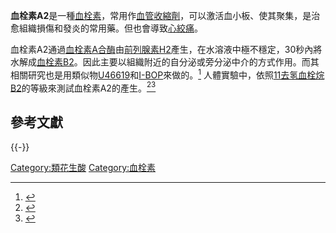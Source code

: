 {{chembox
| verifiedrevid = 411950909
| ImageFile = Thromboxane A2 Structural Formula V.1.svg
| ImageSize =
| ImageFileL2 = ThromboxaneA2 spacefill.png
| ImageFileR2 = ThromboxaneA2.png
| IUPACName =
| OtherNames =
| Section1 = {{Chembox Identifiers
| CASNo = 57576-52-0
| CASNo_Ref = {{cascite|correct|??}}
|    PubChem  =  5280497
|    SMILES  = 
|    MeSHName  =  Thromboxane+A2
  |  IUPHAR_ligand  =  4482
|   ChemSpiderID_Ref  = {{chemspidercite|changed|chemspider}}|  ChemSpiderID  =  4444137
|   ChEBI_Ref  = {{ebicite|changed|EBI}}|  ChEBI  =  15627
|   KEGG_Ref  = {{keggcite|changed|kegg}}|  KEGG  =  C02198
|   StdInChI_Ref  = {{stdinchicite|changed|chemspider}}|  StdInChI  =  1S/C20H32O5/c1-2-3-6-9-15(21)12-13-17-16(18-14-20(24-17)25-18)10-7-4-5-8-11-19(22)23/h4,7,12-13,15-18,20-21H,2-3,5-6,8-11,14H2,1H3,(H,22,23)/b7-4-,13-12+/t15-,16+,17+,18-,20+/m0/s1
|   StdInChIKey_Ref  = {{stdinchicite|changed|chemspider}}|  StdInChIKey  =  DSNBHJFQCNUKMA-SCKDECHMSA-N
  
}}
| Section2 = {{Chembox Properties
|   Formula = C<sub>20</sub>H<sub>32</sub>O<sub>5</sub>
|   MolarMass = 352.465 g/mol
|   Appearance =
|   Density =
|   MeltingPt =
|   BoilingPt =
|   Solubility =
  }}
| Section3 = {{Chembox Hazards
|   MainHazards =
|   FlashPt =
|   Autoignition =
  }}
}}

'''血栓素A2'''是一種[[血栓素|血栓素]]，常用作[[血管收縮劑|血管收縮劑]]，可以激活血小板、使其聚集，是治愈組織損傷和發炎的常用藥。但也會導致[[心絞痛|心絞痛]]。

血栓素A2通過[[血栓素A合酶|血栓素A合酶]]由[[前列腺素H2|前列腺素H2]]產生，在水溶液中極不穩定，30秒內將水解成[[血栓素B2|血栓素B2]]。因此主要以組織附近的自分泌或旁分泌中介的方式作用。而其相關研究也是用類似物[[U46619|U46619]]和[[I-BOP|I-BOP]]來做的。<ref>{{cite article|title=Thromboxane A2-induced contraction of rat caudal arterial smooth muscle involves activation of Ca2+ entry and Ca2+sensitization: Rho-associated kinase-mediated phosphorylation of MYPT1 at Thr-855 but not Thr-697|author=Michael P. Walsh, et all|url=http://biosupport.licor.com/docs/2005/BJ20050237.pdf|deadurl=yes|archiveurl=https://web.archive.org/web/20110713204304/http://biosupport.licor.com/docs/2005/BJ20050237.pdf|archivedate=2011-07-13|access-date=2014-05-04}}</ref> 人體實驗中，依照[[11去氢血栓烷B2|11去氢血栓烷B2]]的等級來測試血栓素A2的產生。<ref>{{cite journal|title=11-Dehydrothromboxane B2: a quantitative index of thromboxane A2 formation in the human circulation|author=Catella F, Healy D, Lawson JA, FitzGerald GA|journal=PNAS|year=1986|volume=83|issue=16|pages=5861–5865|url=http://www.pnas.org/content/83/16/5861.abstract|pmid=3461463|doi=10.1073/pnas.83.16.5861|pmc=386396|access-date=2014-05-04|archive-date=2015-10-23|archive-url=https://web.archive.org/web/20151023003217/http://www.pnas.org/content/83/16/5861.abstract|dead-url=no}}</ref><ref>{{cite journal|author=Lordkipanidzé M, Pharand C, Schampaert E, Turgeon J, Palisaitis DA, Diodati JG|title=A comparison of six major platelet function tests to determine the prevalence of aspirin resistance in patients with stable coronary artery disease|journal=Eur Heart J|year=2007|volume=28|issue=14|pages=1702–1708|doi=10.1093/eurheartj/ehm226|pmid=17569678}}</ref>

== 參考文獻 ==
{{Reflist}}

{{-}}
{{類花生酸類}}

[[Category:類花生酸|Category:類花生酸]]
[[Category:血栓素|Category:血栓素]]

{{biochem-stub}}